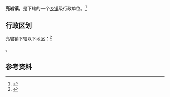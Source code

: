 {{中国乡级行政区|52/05/02/117/000}}

'''亮岩镇'''，是{{PRC admin/fullname|52/05/02/117/000|3}}下辖的一个[[乡镇|乡镇]]级行政单位。<ref>{{PRC admin/ref sgc|{{PRC admin/parent|52/05/02/117/000}}}}</ref>

== 行政区划 ==

亮岩镇下辖以下地区：<ref>{{PRC admin/ref sgc|52/05/02/117/000}}</ref>

{{PRC admin/children|52/05/02/117/000}}。

== 参考资料 ==

{{reflist}}

{{行政区划小作品}}
{{PRC admin/navcat|52/05/02/117/000}}